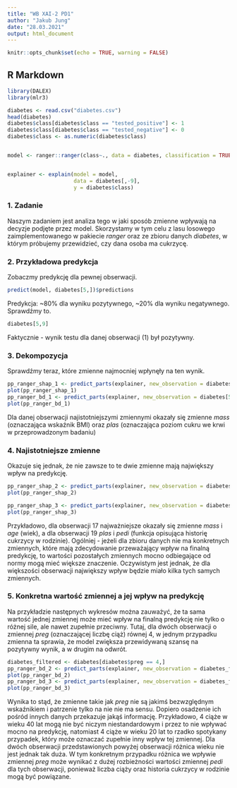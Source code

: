 ```yaml
---
title: "WB XAI-2 PD1"
author: "Jakub Jung"
date: "28.03.2021"
output: html_document
---
```


```r
knitr::opts_chunk$set(echo = TRUE, warning = FALSE)
```

## R Markdown

```r
library(DALEX)
library(mlr3)

diabetes <- read.csv("diabetes.csv")
head(diabetes)
diabetes$class[diabetes$class == "tested_positive"] <- 1
diabetes$class[diabetes$class == "tested_negative"] <- 0
diabetes$class <- as.numeric(diabetes$class)


model <- ranger::ranger(class~., data = diabetes, classification = TRUE, probability = TRUE)


explainer <- explain(model = model,
                     data = diabetes[,-9],
                     y = diabetes$class)
```

### 1. Zadanie

Naszym zadaniem jest analiza tego w jaki sposób zmienne wpływają na decyzje podjęte przez model. Skorzystamy w tym celu z lasu losowego zaimplementowanego w pakiecie *ranger* oraz ze zbioru danych *diabetes*, w którym próbujemy przewidzieć, czy dana osoba ma cukrzycę.

### 2. Przykładowa predykcja

Zobaczmy predykcję dla pewnej obserwacji.

```r
predict(model, diabetes[5,])$predictions
```

Predykcja: ~80% dla wyniku pozytywnego, ~20% dla wyniku negatywnego.
Sprawdźmy to.

```r
diabetes[5,9]
```

Faktycznie - wynik testu dla danej obserwacji (1) był pozytywny.

### 3. Dekompozycja

Sprawdźmy teraz, które zmienne najmocniej wpłynęły na ten wynik.

```r
pp_ranger_shap_1 <- predict_parts(explainer, new_observation = diabetes[5,], type = "shap", B = 10)
plot(pp_ranger_shap_1)
pp_ranger_bd_1 <- predict_parts(explainer, new_observation = diabetes[5,], type = "break_down")
plot(pp_ranger_bd_1)
```

Dla danej obserwacji najistotniejszymi zmiennymi okazały się zmienne *mass* (oznaczająca wskaźnik BMI) oraz *plas* (oznaczająca poziom cukru we krwi w przeprowadzonym badaniu)

### 4. Najistotniejsze zmienne

Okazuje się jednak, że nie zawsze to te dwie zmienne mają największy wpływ na predykcję.

```r
pp_ranger_shap_2 <- predict_parts(explainer, new_observation = diabetes[17,], type = "shap", B = 10)
plot(pp_ranger_shap_2)

pp_ranger_shap_3 <- predict_parts(explainer, new_observation = diabetes[19,], type = "shap", B = 10)
plot(pp_ranger_shap_3)
```

Przykładowo, dla obserwacji 17 najważniejsze okazały się zmienne *mass* i *age* (wiek), a dla obserwacji 19 *plas* i *pedi* (funkcja opisująca historię cukrzycy w rodzinie). Ogólniej - jeżeli dla zbioru danych nie ma konkretnych zmiennych, które mają zdecydowanie przeważający wpływ na finalną predykcję, to wartości pozostałych zmiennych mocno odbiegające od normy mogą mieć większe znaczenie. Oczywistym jest jednak, że dla większości obserwacji największy wpływ będzie miało kilka tych samych zmiennych.

### 5. Konkretna wartość zmiennej a jej wpływ na predykcję

Na przykładzie następnych wykresów można zauważyć, że ta sama wartość jednej zmiennej może mieć wpływ na finalną predykcję nie tylko o różnej sile, ale nawet zupełnie przeciwny. Tutaj, dla dwóch obserwacji o zmiennej *preg* (oznaczającej liczbę ciąż) równej 4, w jednym przypadku zmienna ta sprawia, że model zwiększa przewidywaną szansę na pozytywny wynik, a w drugim na odwrót.

```r
diabetes_filtered <- diabetes[diabetes$preg == 4,]
pp_ranger_bd_2 <- predict_parts(explainer, new_observation = diabetes_filtered[1,], type = "break_down")
plot(pp_ranger_bd_2)
pp_ranger_bd_3 <- predict_parts(explainer, new_observation = diabetes_filtered[20,], type = "break_down")
plot(pp_ranger_bd_3)
```

Wynika to stąd, że zmienne takie jak *preg* nie są jakimś bezwzględnym wskaźnikiem i patrzenie tylko na nie nie ma sensu. Dopiero osadzenie ich pośród innych danych przekazuje jakąś informację. Przykładowo, 4 ciąże w wieku 40 lat mogą nie być niczym niestandardowym i przez to nie wpływać mocno na predykcję, natomiast 4 ciąże w wieku 20 lat to rzadko spotykany przypadek, który może oznaczać zupełnie inny wpływ tej zmiennej. Dla dwóch obserwacji przedstawionych powyżej obserwacji różnica wieku nie jest jednak tak duża. W tym konkretnym przypadku różnica we wpływie zmiennej *preg* może wynikać z dużej rozbieżności wartości zmiennej *pedi* dla tych obserwacji, ponieważ liczba ciąży oraz historia cukrzycy w rodzinie mogą być powiązane.